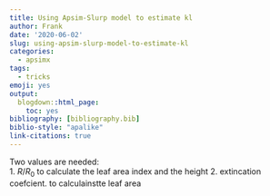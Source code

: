 ```yaml
---
title: Using Apsim-Slurp model to estimate kl
author: Frank
date: '2020-06-02'
slug: using-apsim-slurp-model-to-estimate-kl
categories:
  - apsimx
tags:
  - tricks
emoji: yes
output:
  blogdown::html_page:
    toc: yes
bibliography: [bibliography.bib]
biblio-style: "apalike"
link-citations: true
---
```



Two values are needed:   
1. $R/R_0$   to calculate the leaf area index and the height
2. extincation coefcient.  to calculainstte leaf area 
